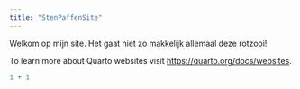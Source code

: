 ```yaml
---
title: "StenPaffenSite"
---
```


Welkom op mijn site. Het gaat niet zo makkelijk allemaal deze rotzooi!

To learn more about Quarto websites visit <https://quarto.org/docs/websites>.

```r
1 + 1
```
